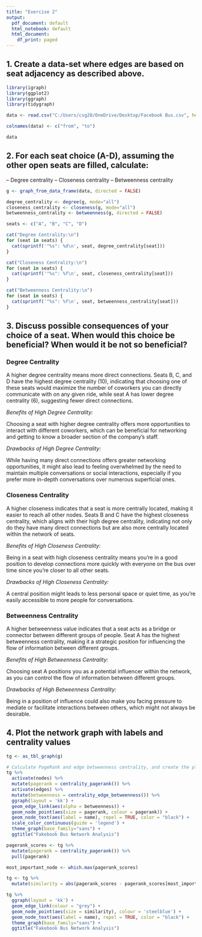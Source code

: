 ---
title: "Exercise 2"
output:
  pdf_document: default
  html_notebook: default
  html_document:
    df_print: paged
---

## 1. Create a data-set where edges are based on seat adjacency as described above.

```{r}
library(igraph)
library(ggplot2)
library(ggraph)
library(tidygraph)
```

```{r}
data <- read.csv("C:/Users/csg20/OneDrive/Desktop/Facebook Bus.csv", header = FALSE)

colnames(data) <- c("from", "to")

data
```

## 2. For each seat choice (A-D), assuming the other open seats are filled, calculate:

-- Degree centrality
-- Closeness centrality
-- Betweenness centrality

```{r}

g <- graph_from_data_frame(data, directed = FALSE)

degree_centrality <- degree(g, mode="all")
closeness_centrality <- closeness(g, mode="all")
betweenness_centrality <- betweenness(g, directed = FALSE)

seats <- c("A", "B", "C", "D")
```

```{r}
cat("Degree Centrality:\n")
for (seat in seats) {
  cat(sprintf('"%s": %d\n', seat, degree_centrality[seat]))
}
```

```{r}
cat("Closeness Centrality:\n")
for (seat in seats) {
  cat(sprintf('"%s": %f\n', seat, closeness_centrality[seat]))
}

```

```{r}
cat("Betweenness Centrality:\n")
for (seat in seats) {
  cat(sprintf('"%s": %f\n', seat, betweenness_centrality[seat]))
}
```

## 3. Discuss possible consequences of your choice of a seat. When would this choice be beneficial? When would it be not so beneficial?

### Degree Centrality

A higher degree centrality means more direct connections. Seats B, C, and D have the highest degree centrality (10), indicating that choosing one of these seats would maximize the number of coworkers you can directly communicate with on any given ride, while seat A has lower degree centrality (6), suggesting fewer direct connections.

*Benefits of High Degree Centrality:*

Choosing a seat with higher degree centrality offers more opportunities to interact with different coworkers, which can be beneficial for networking and getting to know a broader section of the company's staff.

*Drawbacks of High Degree Centrality:*

While having many direct connections offers greater networking opportunities, it might also lead to feeling overwhelmed by the need to maintain multiple conversations or social interactions, especially if you prefer more in-depth conversations over numerous superficial ones.

### Closeness Centrality

A higher closeness indicates that a seat is more centrally located, making it easier to reach all other nodes. Seats B and C have the highest closeness centrality, which aligns with their high degree centrality, indicating not only do they have many direct connections but are also more centrally located within the network of seats.

*Benefits of High Closeness Centrality:*

Being in a seat with high closeness centrality means you're in a good position to develop connections more quickly with everyone on the bus over time since you're closer to all other seats.

*Drawbacks of High Closeness Centrality:*

A central position might leads to less personal space or quiet time, as you're easily accessible to more people for conversations.

### Betweenness Centrality

A higher betweenness value indicates that a seat acts as a bridge or connector between different groups of people. Seat A has the highest betweenness centrality, making it a strategic position for influencing the flow of information between different groups.

*Benefits of High Betweenness Centrality:*

Choosing seat A positions you as a potential influencer within the network, as you can control the flow of information between different groups.

*Drawbacks of High Betweenness Centrality:*

Being in a position of influence could also make you facing pressure to mediate or facilitate interactions between others, which might not always be desirable.

## 4. Plot the network graph with labels and centrality values

```{r}
tg <- as_tbl_graph(g)

# Calculate PageRank and edge betweenness centrality, and create the plot
tg %>%
  activate(nodes) %>%
  mutate(pagerank = centrality_pagerank()) %>%
  activate(edges) %>%
  mutate(betweenness = centrality_edge_betweenness()) %>%
  ggraph(layout = 'kk') + 
  geom_edge_link(aes(alpha = betweenness)) + 
  geom_node_point(aes(size = pagerank, colour = pagerank)) + 
  geom_node_text(aes(label = name), repel = TRUE, color = "black") +
  scale_color_continuous(guide = 'legend') + 
  theme_graph(base_family="sans") + 
  ggtitle("Fakebook Bus Network Analysis")
```

```{r}
pagerank_scores <- tg %>% 
  mutate(pagerank = centrality_pagerank()) %>% 
  pull(pagerank)

most_important_node <- which.max(pagerank_scores)

tg <- tg %>%
  mutate(similarity = abs(pagerank_scores - pagerank_scores[most_important_node]))

tg %>%
  ggraph(layout = 'kk') + 
  geom_edge_link(colour = "grey") + 
  geom_node_point(aes(size = similarity), colour = 'steelblue') + 
  geom_node_text(aes(label = name), repel = TRUE, color = "black") +
  theme_graph(base_family="sans") + 
  ggtitle("Fakebook Bus Network Analysis")
```
